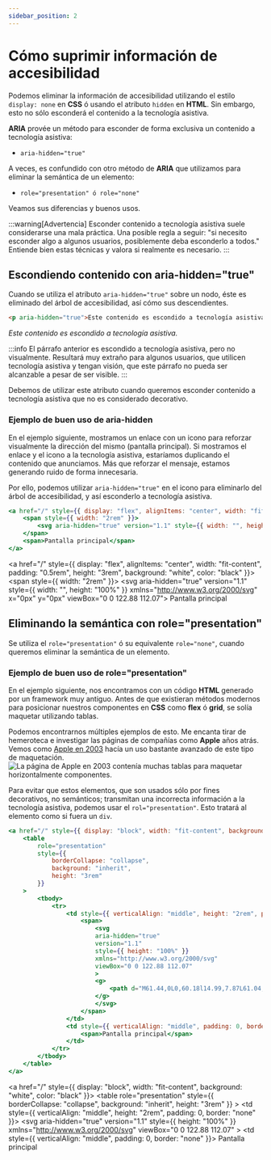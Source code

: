 ```yaml
---
sidebar_position: 2
---
```


# Cómo suprimir información de accesibilidad

Podemos eliminar la información de accesibilidad utilizando el estilo <code>display: none</code> en **CSS** ó usando el atributo <code>hidden</code> en **HTML**. 
Sin embargo, esto no sólo esconderá el contenido a la tecnología asistiva.

**ARIA** provée un método para esconder de forma exclusiva un contenido a tecnología asistiva:
- <code>aria-hidden="true"</code>

A veces, es confundido con otro método de **ARIA** que utilizamos para eliminar la semántica de un elemento:
- <code>role="presentation" ó role="none"</code>

Veamos sus diferencias y buenos usos.

:::warning[Advertencia]
Esconder contenido a tecnología asistiva suele considerarse una mala práctica. Una posible regla a seguir:
"si necesito esconder algo a algunos usuarios, posiblemente deba esconderlo a todos."
Entiende bien estas técnicas y valora si realmente es necesario.
:::

## Escondiendo contenido con aria-hidden="true"
Cuando se utiliza el atributo <code>aria-hidden="true"</code> sobre un nodo, éste es eliminado del
árbol de accesibilidad, así cómo sus descendientes.

```html
<p aria-hidden="true">Este contenido es escondido a tecnología asistiva.</p>
```

<em aria-hidden="true">Este contenido es escondido a tecnología asistiva.</em>

:::info
El párrafo anterior es escondido a tecnología asistiva, pero no visualmente. 
Resultará muy extraño para algunos usuarios, que utilicen tecnología asistiva y tengan visión, que
este párrafo no pueda ser alcanzable a pesar de ser visible.
:::

Debemos de utilizar este atributo cuando queremos esconder contenido a tecnología asistiva que 
no es considerado decorativo.

### Ejemplo de buen uso de aria-hidden
En el ejemplo siguiente, mostramos un enlace con un icono para reforzar visualmente la dirección del mismo 
(pantalla principal). Si mostramos el enlace y el icono a la tecnología asistiva, estaríamos duplicando el 
contenido que anunciamos. Más que reforzar el mensaje, estamos generando ruido de forma innecesaria.

Por ello, podemos utilizar <code>aria-hidden="true"</code> en el icono para eliminarlo del árbol de accesibilidad,
y así esconderlo a tecnología asistiva.


```jsx
<a href="/" style={{ display: "flex", alignItems: "center", width: "fit-content", padding: "0.5rem", height: "3rem", background: "white", color: "black" }}>
    <span style={{ width: "2rem" }}>
        <svg aria-hidden="true" version="1.1" style={{ width: "", height: "100%" }} xmlns="http://www.w3.org/2000/svg" x="0px" y="0px" viewBox="0 0 122.88 112.07"><g><path d="M61.44,0L0,60.18l14.99,7.87L61.04,19.7l46.85,48.36l14.99-7.87L61.44,0L61.44,0z M18.26,69.63L18.26,69.63 L61.5,26.38l43.11,43.25h0v0v42.43H73.12V82.09H49.49v29.97H18.26V69.63L18.26,69.63L18.26,69.63z"/></g></svg>
    </span>
    <span>Pantalla principal</span>
</a>
```

<a href="/" style={{ display: "flex", alignItems: "center", width: "fit-content", padding: "0.5rem", height: "3rem", background: "white", color: "black" }}>
    <span style={{ width: "2rem" }}>
        <svg aria-hidden="true" version="1.1" style={{ width: "", height: "100%" }} xmlns="http://www.w3.org/2000/svg" x="0px" y="0px" viewBox="0 0 122.88 112.07"><g><path d="M61.44,0L0,60.18l14.99,7.87L61.04,19.7l46.85,48.36l14.99-7.87L61.44,0L61.44,0z M18.26,69.63L18.26,69.63 L61.5,26.38l43.11,43.25h0v0v42.43H73.12V82.09H49.49v29.97H18.26V69.63L18.26,69.63L18.26,69.63z"/></g></svg>
    </span>
    <span>Pantalla principal</span>
</a>

## Eliminando la semántica con role="presentation"
Se utiliza el <code>role="presentation"</code> ó su equivalente <code>role="none"</code>, cuando queremos
eliminar la semántica de un elemento.

### Ejemplo de buen uso de role="presentation"
En el ejemplo siguiente, nos encontramos con un código **HTML** generado por un framework muy antiguo. Antes de que
existieran métodos modernos para posicionar nuestros componentes en **CSS** como **flex** ó **grid**, se solía maquetar
utilizando tablas.

Podemos encontrarnos múltiples ejemplos de esto. Me encanta tirar de hemeroteca e investigar las páginas de compañías como **Apple**
años atrás. Vemos como [Apple en 2003](https://web.archive.org/web/20021001072108/http://www.apple.com/) hacía un uso bastante avanzado de este tipo de maquetación.
![La página de Apple en 2003 contenía muchas tablas para maquetar horizontalmente componentes.](./assets/apple.png)

Para evitar que estos elementos, que son usados sólo por fines decorativos, no semánticos; transmitan una incorrecta información a la tecnología
asistiva, podemos usar el <code>rol="presentation"</code>. Esto tratará al elemento como si fuera un <code>div</code>.

```jsx
<a href="/" style={{ display: "block", width: "fit-content", background: "white", color: "black" }}>
    <table
        role="presentation"
        style={{
            borderCollapse: "collapse",
            background: "inherit",
            height: "3rem"
        }}
    >
        <tbody>
            <tr>
                <td style={{ verticalAlign: "middle", height: "2rem", padding: 0, border: "none" }}>
                    <span>
                        <svg
                        aria-hidden="true"
                        version="1.1"
                        style={{ height: "100%" }}
                        xmlns="http://www.w3.org/2000/svg"
                        viewBox="0 0 122.88 112.07"
                        >
                        <g>
                            <path d="M61.44,0L0,60.18l14.99,7.87L61.04,19.7l46.85,48.36l14.99-7.87L61.44,0L61.44,0z M18.26,69.63L18.26,69.63 L61.5,26.38l43.11,43.25h0v0v42.43H73.12V82.09H49.49v29.97H18.26V69.63L18.26,69.63L18.26,69.63z"/>
                        </g>
                        </svg>
                    </span>
                </td>
                <td style={{ verticalAlign: "middle", padding: 0, border: "none" }}>
                    <span>Pantalla principal</span>
                </td>
            </tr>
        </tbody>
    </table>
</a>
```

<a href="/" style={{ display: "block", width: "fit-content", background: "white", color: "black" }}>
    <table
        role="presentation"
        style={{
            borderCollapse: "collapse",
            background: "inherit",
            height: "3rem"
        }}
    >
        <tbody>
            <tr>
                <td style={{ verticalAlign: "middle", height: "2rem", padding: 0, border: "none" }}>
                    <span>
                        <svg
                        aria-hidden="true"
                        version="1.1"
                        style={{ height: "100%" }}
                        xmlns="http://www.w3.org/2000/svg"
                        viewBox="0 0 122.88 112.07"
                        >
                        <g>
                            <path d="M61.44,0L0,60.18l14.99,7.87L61.04,19.7l46.85,48.36l14.99-7.87L61.44,0L61.44,0z M18.26,69.63L18.26,69.63 L61.5,26.38l43.11,43.25h0v0v42.43H73.12V82.09H49.49v29.97H18.26V69.63L18.26,69.63L18.26,69.63z"/>
                        </g>
                        </svg>
                    </span>
                </td>
                <td style={{ verticalAlign: "middle", padding: 0, border: "none" }}>
                    <span>Pantalla principal</span>
                </td>
            </tr>
        </tbody>
    </table>
</a>



